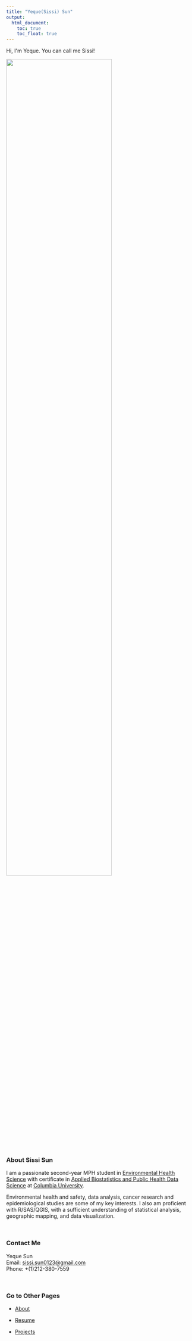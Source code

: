 ```yaml
---
title: "Yeque(Sissi) Sun"
output: 
  html_document:
    toc: true
    toc_float: true
---
```


Hi, I&apos;m Yeque. You can call me Sissi! <br>


<img src="images/IMG_0843.JPG" style="width:75%">

### About Sissi Sun

I am a passionate second-year MPH student in [Environmental Health Science](https://www.publichealth.columbia.edu/academics/degrees/master-public-health/columbia-mph/masters-public-health-environmental-health-sciences/) with certificate in [Applied Biostatistics and Public Health Data Science](https://www.publichealth.columbia.edu/become-student/degrees/masters-programs/masters-public-health/columbia-mph/certificates/applied) at [Columbia University](https://www.columbia.edu/). <br>

Environmental health and safety, data analysis, cancer research and epidemiological studies are some of my key interests. I also am proficient with R/SAS/QGIS, with a sufficient understanding of statistical analysis, geographic mapping, and data visualization.


<br>

### Contact Me
Yeque Sun <br>
Email: [sissi.sun0123@gmail.com](mailto:sissi.sun0123@gmail.com)  
Phone: +(1)212-380-7559

<br>

### Go to Other Pages

* [About](sissi.html)

* [Resume](experience.html)

* [Projects](plotly.html)
